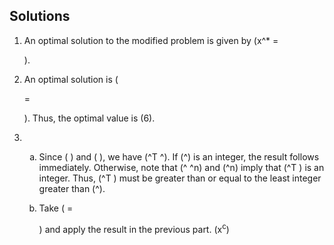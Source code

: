 ## Solutions {-}

1. An optimal solution to the modified problem is 
given by \(x^* = \begin{bmatrix} 1\\1\\1 \end{bmatrix}\).

2.  An optimal solution is 
   \(\begin{bmatrix} x\\y \end{bmatrix} = \begin{bmatrix} 2 \\ 0\end{bmatrix}\).
   Thus, the optimal value is \(6\).

3.
    a.  Since \(\vec{d} \geq \vec{0}\) and \(\mm{A}\vec{x} \geq \vec{b}\),
    we have \(\vec{d}^T\mm{A} \vec{x} \geq \vec{d}^\T\vec{b}\).
    If \(\vec{d}^\T\vec{b}\) is an integer, the result follows immediately.
    Otherwise, note that \(\vec{d}^\T\mm{A} \in \ZZ^n\)
    and \(\vec{x}\in \ZZ^n\) imply
    that \(\vec{d}^T\mm{A} \vec{x}\) is an integer.
    Thus, \(\vec{d}^T\mm{A} \vec{x}\) must be greater than or equal to
    the least integer greater than \(\vec{d}^\T\vec{b}\).

    b.  Take \(\vec{d} = \begin{bmatrix} \frac{1}{9} \\
    0 \\ \frac{1}{9} \end{bmatrix}\) and apply
    the result in the previous part. \(x^c^\)

